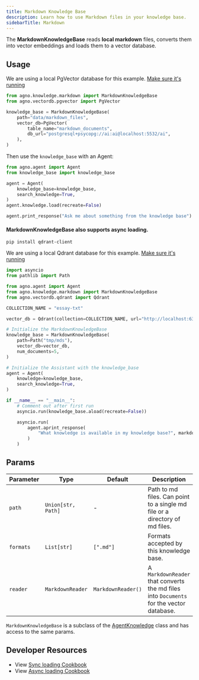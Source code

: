```yaml
---
title: Markdown Knowledge Base
description: Learn how to use Markdown files in your knowledge base.
sidebarTitle: Markdown
---
```


The **MarkdownKnowledgeBase** reads **local markdown** files, converts them into vector embeddings and loads them to a vector database.

## Usage

<Note>

We are using a local PgVector database for this example. [Make sure it's running](https://docs.agno.com/vectordb/pgvector)

</Note>

```python knowledge_base.py
from agno.knowledge.markdown import MarkdownKnowledgeBase
from agno.vectordb.pgvector import PgVector

knowledge_base = MarkdownKnowledgeBase(
    path="data/markdown_files",
    vector_db=PgVector(
        table_name="markdown_documents",
        db_url="postgresql+psycopg://ai:ai@localhost:5532/ai",
    ),
)
```

Then use the `knowledge_base` with an Agent:

```python agent.py
from agno.agent import Agent
from knowledge_base import knowledge_base

agent = Agent(
    knowledge_base=knowledge_base,
    search_knowledge=True,
)
agent.knowledge.load(recreate=False)

agent.print_response("Ask me about something from the knowledge base")
```

#### MarkdownKnowledgeBase also supports async loading.

```shell
pip install qdrant-client
```
We are using a local Qdrant database for this example. [Make sure it's running](https://docs.agno.com/vectordb/qdrant)

```python async_knowledge_base.py
import asyncio
from pathlib import Path

from agno.agent import Agent
from agno.knowledge.markdown import MarkdownKnowledgeBase
from agno.vectordb.qdrant import Qdrant

COLLECTION_NAME = "essay-txt"

vector_db = Qdrant(collection=COLLECTION_NAME, url="http://localhost:6333")

# Initialize the MarkdownKnowledgeBase
knowledge_base = MarkdownKnowledgeBase(
    path=Path("tmp/mds"),
    vector_db=vector_db,
    num_documents=5,
)

# Initialize the Assistant with the knowledge_base
agent = Agent(
    knowledge=knowledge_base,
    search_knowledge=True,
)

if __name__ == "__main__":
    # Comment out after first run
    asyncio.run(knowledge_base.aload(recreate=False))

    asyncio.run(
        agent.aprint_response(
            "What knowledge is available in my knowledge base?", markdown=True
        )
    )
```

## Params

| Parameter | Type               | Default            | Description                                                                             |
| --------- | ------------------ | ------------------ | -------------------------------------------------------------------------------------   |
| `path`    | `Union[str, Path]` | -                  | Path to md files. Can point to a single md file or a directory of md files.             |
| `formats` | `List[str]`        | `[".md"]`          | Formats accepted by this knowledge base.                                                |
| `reader`  | `MarkdownReader`   | `MarkdownReader()` | A `MarkdownReader` that converts the md files into `Documents` for the vector database. |

`MarkdownKnowledgeBase` is a subclass of the [AgentKnowledge](/reference/knowledge/base) class and has access to the same params.

## Developer Resources

- View [Sync loading Cookbook](https://github.com/agno-agi/agno/tree/v2.0/cookbook/agent_concepts/knowledge/markdown_kb.py)
- View [Async loading Cookbook](https://github.com/agno-agi/agno/tree/v2.0/cookbook/agent_concepts/knowledge/markdown_kb_async.py)

